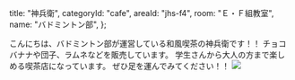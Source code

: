   title: "神兵衛",
  categoryId: "cafe",
  areaId: "jhs-f4",
  room: "Ｅ・Ｆ組教室",
  name: "バドミントン部",
};

こんにちは、バドミントン部が運営している和風喫茶の神兵衛です！！
チョコバナナや団子、ラムネなどを販売しています。
学生さんから大人の方まで楽しめる喫茶店になっています。
ぜひ足を運んでみてください！！
![](shinbei/dumpling.jpeg)
